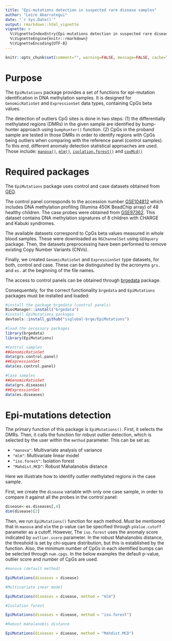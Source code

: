 ```yaml
---
title: "Epi-mutations detection in suspected rare disease samples"
author: "Leire Abarrategui"
date: "`r Sys.Date()`"
output: rmarkdown::html_vignette
vignette: >
  %\VignetteIndexEntry{Epi-mutations detection in suspected rare disease samples}
  %\VignetteEngine{knitr::rmarkdown}
  %\VignetteEncoding{UTF-8}
---
```


```r
knitr::opts_chunk$set(comment="", warning=FALSE, message=FALSE, cache=TRUE)

```


# Purpose

The `EpiMutations` package provides a set of functions for epi-mutation identification in DNA methylation samples.
It is designed for `GenomicRatioSet` and `ExpressionSet` data types, containing CpGs beta values.

The detection of outliers CpG sites is done in two steps: (1) the differentially methylated regions (DMRs) in the given sample are identified by bump-hunter approach using `bumphunter()` function. (2) CpGs in the proband sample are tested in those DMRs in order to identify regions with CpGs being outliers when comparing with the reference panel (control samples). To this end, different anomaly detection statistical approaches are used. Those include: [`manova()`](https://www.rdocumentation.org/packages/stats/versions/3.6.2/topics/manova), [`mlm()`](https://github.com/dgarrimar/mlm),
[`isolation.forest()`](https://rdrr.io/cran/isotree/man/isolation.forest.html) and  [`covMcd()`](https://www.rdocumentation.org/packages/robustbase/versions/0.93-6/topics/covMcd)

# Required packages

The `EpiMutations` package uses control and case datasets obtained from [GEO](https://www.ncbi.nlm.nih.gov/geo/).

The control panel corresponds to the accession number [GSE104812](https://www.ncbi.nlm.nih.gov/geo/query/acc.cgi?acc=GSE104812) 
which includes DNA methylation profiling (Illumina 450K BeadChip array) of 48 healthy children. The case probes were obtained from  [GSE97362](https://www.ncbi.nlm.nih.gov/geo/query/acc.cgi?acc=GSE97362). This dataset contains DNA methylation 
signatures of 8 children with CHARGE and Kabuki syndromes. 

The available datasets correspond to CpGs beta values measured in whole blood samples. These were downloaded as `RGChannelSet` using `GEOquery` package. Then, the datasets preprocessing have been performed to remove existing Copy Number Variants (CNVs). 

Finally, we created  `GenomicRatioSet` and `ExpressionSet` type datasets, for both, control and case. These can be distinguished  by the  acronyms  `grs.`  and `es.` at the beginning of the file names. 

The access to control panels can be obtained through  [brgedata](http://bioconductor.org/packages/release/data/experiment/html/brgedata.html)
package. 

Consequentely, for the correct functionality `brgedata` and `EpiMutations` packages must be installed and loaded: 

```r
#install the package brgedata (control panels)
BiocManager::install("brgedata")
#install EpiMutations packages
devtools::install_github("isglobal-brge/EpiMutations")
```



```r
#load the necessary packages
library(brgedata)
library(EpiMutations)
```


```r
#Control samples
##GenomicRatioSet
data(grs.control.panel)
##ExpressionSet
data(es.control.panel)

#Case samples
##GenomicRatioSet
data(grs.diseases)
##ExpressionSet
data(es.diseases)
```

# Epi-mutations detection

The primary function of this package is `EpiMutations()`. 
First, it selects the DMRs. Then, it calls the function for 
robust outlier detection, which is selected by the user
within the `method` parameter. This can be set as: 

* `"manova"`: Multivariate analysis of variance 
* `"mlm"`: Multivariate linear model
* `"iso.forest"`: Isolation forest
* `"Mahdist.MCD"`: Robust Mahalanobis distance 


Here we illustrate how to identify outlier methylated regions in the case sample. 

First, we create the `disease` variable with only one case sample, in order to compare it against all the probes in the control panel: 

```r
disease<-es.diseases[,4]
dim(disease)[2]
```

Then, we run `EpiMutations()` function for each method. Must be mentioned that in  `manova` and `mlm`  the p-value 
can be specified through `pValue.cutoff` parameter as a cutoff. However,  The `iso.forest` uses the anomaly score indicated by `outlier.score` parameter. In the robust Mahalanobis distance, the threshold is set by chi-square distribution, but this is established by the function. Also,
the minimum number of CpGs in each identified bumps can be selected through `num.cpgs`. In the below examples the default p-value, outlier score and number of CpGs are used.  


```r
#manova (default method)

EpiMutations(diseases = disease)
```

```r
#Multivariate inear model

EpiMutations(diseases = disease, method = "mlm")
```

```r
#Isolation forest

EpiMutations(diseases = disease, method = "iso.forest")
```

```r
#Robust mahalanobis distance

EpiMutations(diseases = disease, method = "Mahdist.MCD")
```


